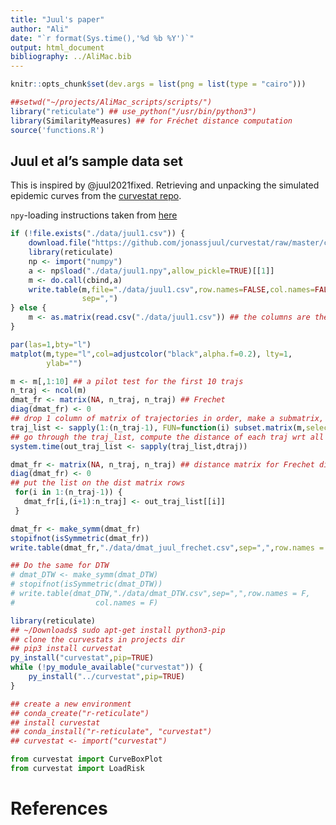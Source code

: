 ```yaml
---
title: "Juul's paper"
author: "Ali"
date: "`r format(Sys.time(),'%d %b %Y')`"
output: html_document
bibliography: ../AliMac.bib
---
```


```r
knitr::opts_chunk$set(dev.args = list(png = list(type = "cairo")))
```

```r
##setwd("~/projects/AliMac_scripts/scripts/")
library("reticulate") ## use_python("/usr/bin/python3")
library(SimilarityMeasures) ## for Fréchet distance computation
source('functions.R')
```


## Juul et al's sample data set

This is inspired by @juul2021fixed. 
Retrieving and unpacking the simulated epidemic curves from
the [curvestat repo](https://github.com/jonassjuul/curvestat/).

`npy`-loading instructions  taken from [here](https://cran.r-project.org/web/packages/RcppCNPy/vignettes/UsingReticulate.pdf)

```r
if (!file.exists("./data/juul1.csv")) {
    download.file("https://github.com/jonassjuul/curvestat/raw/master/curvestat/tests/test_data/curves_DKE3.npy", dest="./data/juul1.npy")
    library(reticulate)
    np <- import("numpy")
    a <- np$load("./data/juul1.npy",allow_pickle=TRUE)[[1]]
    m <- do.call(cbind,a)
    write.table(m,file="./data/juul1.csv",row.names=FALSE,col.names=FALSE,
                sep=",")
} else {
    m <- as.matrix(read.csv("./data/juul1.csv")) ## the columns are the trajs
}
```

```r
par(las=1,bty="l")
matplot(m,type="l",col=adjustcolor("black",alpha.f=0.2), lty=1,
        ylab="")
```



```r
m <- m[,1:10] ## a pilot test for the first 10 trajs
n_traj <- ncol(m)
dmat_fr <- matrix(NA, n_traj, n_traj) ## Frechet
diag(dmat_fr) <- 0
## drop 1 column of matrix of trajectories in order, make a submatrix, save it in a traj_list element
traj_list <- sapply(1:(n_traj-1), FUN=function(i) subset.matrix(m,select = c(i:n_traj)))
## go through the traj_list, compute the distance of each traj wrt all trajs after it  
system.time(out_traj_list <- sapply(traj_list,dtraj))

dmat_fr <- matrix(NA, n_traj, n_traj) ## distance matrix for Frechet dist
diag(dmat_fr) <- 0
## put the list on the dist matrix rows
 for(i in 1:(n_traj-1)) {
   dmat_fr[i,(i+1):n_traj] <- out_traj_list[[i]]
 }

dmat_fr <- make_symm(dmat_fr)
stopifnot(isSymmetric(dmat_fr))
write.table(dmat_fr,"./data/dmat_juul_frechet.csv",sep=",",row.names = FALSE, col.names = FALSE)

## Do the same for DTW
# dmat_DTW <- make_symm(dmat_DTW)
# stopifnot(isSymmetric(dmat_DTW))
# write.table(dmat_DTW,"./data/dmat_DTW.csv",sep=",",row.names = F,
#                  col.names = F)

```



```r
library(reticulate)
## ~/Downloads$ sudo apt-get install python3-pip
## clone the curvestats in projects dir
## pip3 install curvestat
py_install("curvestat",pip=TRUE)
while (!py_module_available("curvestat")) {
    py_install("../curvestat",pip=TRUE)
}

## create a new environment 
## conda_create("r-reticulate")
## install curvestat
## conda_install("r-reticulate", "curvestat")
## curvestat <- import("curvestat")
```

```python
from curvestat import CurveBoxPlot
from curvestat import LoadRisk
```


# References




